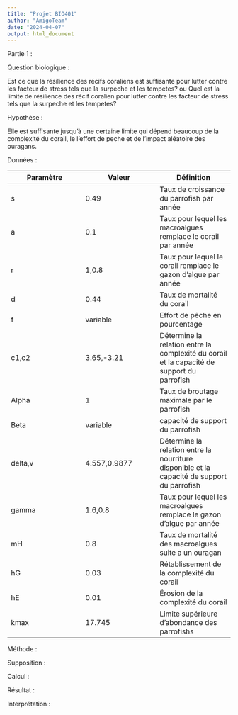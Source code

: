 ```yaml
---
title: "Projet BIO401"
author: "AmigoTeam"
date: "2024-04-07"
output: html_document
---
```


Partie 1 :

Question biologique : 

Est ce que la résilience des récifs coraliens est suffisante pour lutter contre les facteur de stress tels que la surpeche et les tempetes? 
ou
Quel est la limite de résilience des récif coralien pour lutter contre les facteur de stress tels que la surpeche et les tempetes? 

Hypothèse :

Elle est suffisante jusqu'à une certaine limite qui dépend beaucoup de la complexité du corail, le l'effort de peche et de l'impact aléatoire des ouragans.

Données :  

| Paramètre | Valeur | Définition |
|--|--|--|
| s | 0.49 | Taux de croissance du parrofish par année |
| a | 0.1 | Taux pour lequel les macroalgues remplace le corail par année |
| r | 1,0.8 | Taux pour lequel le corail remplace le gazon d'algue par année |
| d | 0.44 | Taux de mortalité du corail |
| f | variable | Effort de pêche en pourcentage |
| c1,c2 | 3.65,-3.21 | Détermine la relation entre la complexité du corail et la capacité de support du parrofish |
| Alpha | 1 | Taux de broutage maximale par le parrofish |
| Beta | variable | capacité de support du parrofish |
| delta,v | 4.557,0.9877 | Détermine la relation entre la nourriture disponible et la capacité de support du parrofish |
| gamma | 1.6,0.8 | Taux pour lequel les macroalgues remplace le gazon d'algue par année |
| mH | 0.8 | Taux de mortalité des macroalgues suite a un ouragan |
| hG | 0.03 | Rétablissement de la complexité du corail |
| hE | 0.01 | Érosion de la complexité du corail |
| kmax | 17.745 | Limite supérieure d'abondance des parrofishs |


Méthode :

Supposition :

Calcul :

Résultat :

Interprétation : 
